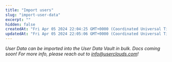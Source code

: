 ```yaml
---
title: "Import users"
slug: "import-user-data"
excerpt: ""
hidden: false
createdAt: "Fri Apr 05 2024 22:04:25 GMT+0000 (Coordinated Universal Time)"
updatedAt: "Fri Apr 05 2024 22:05:06 GMT+0000 (Coordinated Universal Time)"
---
```

_User Data can be imported into the User Data Vault in bulk. Docs coming soon! For more info, please reach out to [info@userclouds.com](mailto:info@userclouds.com)!_
